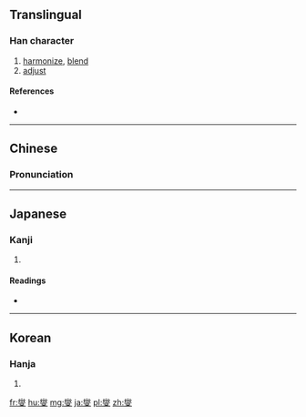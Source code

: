 ==Translingual==

===Han character===
{{Han char|rn=86|rad=火|as=13|sn=17|four=9940<sub>7</sub>|canj=火火水 (FFE)|ids=⿱⿲[[火]][[言]]火[[又]]}}

# [[harmonize]], [[blend]]
# [[adjust]]

====References====
* {{Han ref|kx=0685.120|dkj=19481|dj=1098.040|hdz=10402.120|uh=71EE|ud=29166|bh=C0E8|bd=49384}}

----

==Chinese==
{{zh-forms}}

===Pronunciation===
{{zh-pron
|m=xiè
|c=sip3,sit3
|mc=y
|oc=y
|ma=
|cat=v
}}

----

==Japanese==

===Kanji===
{{ja-kanji|grade=|rs=火13}}

# {{defn|lang=ja|sort=火13}}

====Readings====
* {{ja-readings|on=[[しょう]] (shō)|kun=[[やわらげる]] (yawarageru)}}

----

==Korean==

===Hanja===
{{ko-hanja|hangeul=섭|eumhun=불꽃|rv=seop|mr=sŏp|y=sep}}

# {{defn|lang=ko|sort=火13}}

[[fr:燮]]
[[hu:燮]]
[[mg:燮]]
[[ja:燮]]
[[pl:燮]]
[[zh:燮]]
